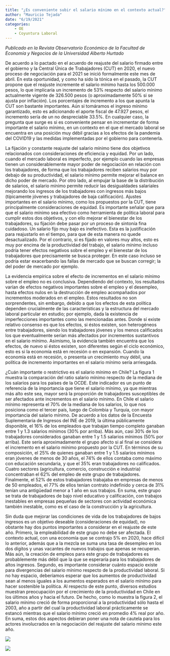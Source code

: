 ```yaml
---
title: "¿Es conveniente subir el salario mínimo en el contexto actual?"
author: "Mauricio Tejada"
date: "6/19/2021"
categories:
    - OE
    - Coyuntura Laboral
---
```


*Publicado en la Revista Observatorio Económico de la Facultad de Economía y Negocios de la Universidad Alberto Hurtado*

De acuerdo a lo pactado en el acuerdo de reajuste del salario firmado entre el gobierno y la Central Única de Trabajadores (CUT) en 2020, el nuevo proceso de negociación para el 2021 se inició formalmente este mes de abril. En esta oportunidad, y como ha sido la tónica en el pasado, la CUT propone que el reajuste incremente el salario mínimo hasta los 500.000 pesos, lo que implicaría un incremento de 53% respecto del salario mínimo actualmente vigente de 326.500 pesos (o aproximadamente 50% si se ajusta por inflación).  Los porcentajes de incremento a los que apunta la CUT son bastante importantes. Aún si tomáramos el ingreso mínimo garantizado, esto es adicionando el aporte fiscal de 47.927 pesos, el incremento sería de un no despreciable 33.5%. En cualquier caso, la pregunta que surge es si es conveniente pensar en incrementar de forma importante el salario mínimo, en un contexto en el que el mercado laboral se encuentra en una posición muy débil gracias a los efectos de la pandemia del COVID19 y las medidas implementadas por el gobierno para contenerla. 

La fijación y constante reajuste del salario mínimo tiene dos objetivos relacionados con consideraciones de eficiencia y equidad. Por un lado, cuando el mercado laboral es imperfecto, por ejemplo cuando las empresas tienen un considerablemente mayor poder de negociación en relación con los trabajadores, de forma que los trabajadores reciben salarios muy por debajo de su productividad, el salario mínimo permite mejorar el balance en dicho poder de mercado. Por otro lado, al empujar la base de la distribución de salarios, el salario mínimo permite reducir las desigualdades salariales mejorando los ingresos de los trabajadores con ingresos más bajos (típicamente jóvenes y trabajadores de baja calificación). Ajustes importantes en el salario mínimo, como los propuestos por la CUT, tiene principalmente consideraciones de equidad. Es importante señalar que para que el salario mínimo sea efectivo como herramienta de política laboral para cumplir estos dos objetivos, y con ello mejorar el bienestar de los trabajadores, su fijación debe pasar por un proceso de sintonía fina cuidadoso. Un salario fijo muy bajo es inefectivo. Esta es la justificación para reajustarlo en el tiempo, para que de esta manera no quede desactualizado. Por el contrario, si es fijado en valores muy altos, esto es muy por encima de la productividad del trabajo, el salario mínimo incluso podría tener efectos negativos sobre el empleo y el bienestar de los trabajadores que precisamente se busca proteger. En este caso incluso se podría estar exacerbando las fallas de mercado que se buscan corregir; la del poder de mercado por ejemplo.   

La evidencia empírica sobre el efecto de incrementos en el salario mínimo sobre el empleo no es conclusiva. Dependiendo del contexto, los resultados varían de efectos negativos importantes sobre el empleo y el desempleo, hasta efectos nulos en la destrucción de empleo acompañados por incrementos moderados en el empleo. Estos resultados no son sorprendentes, sin embargo, debido a que los efectos de esta política dependen crucialmente de las características y la estructura del mercado laboral particular en estudio; por ejemplo, dada la existencia de imperfecciones importantes como las mencionadas antes. Donde sí existe relativo consenso es que los efectos, si éstos existen, son heterogéneos entre trabajadores, siendo los trabajadores jóvenes y los menos calificados los que eventualmente serían más afectados por incrementos sustantivos en el salario mínimo. Asimismo, la evidencia también encuentra que los efectos, de nuevo si éstos existen, son diferentes según el ciclo económico, esto es si la economía está en recesión o en expansión. Cuando la economía está en recesión, o presenta un crecimiento muy débil, una política de incremento importantes en el salario mínimo sería arriesgada.

¿Cuán importante o restrictivo es el salario mínimo en Chile? La figura 1 muestra la comparación del ratio salario mínimo respecto de la mediana de los salarios para los países de la OCDE. Este indicador es un punto de referencia de la importancia que tiene el salario mínimo, ya que mientras más alto este sea, mayor será la proporción de trabajadores susceptibles de ser afectados ante incrementos en el salario mínimo. En Chile el salario mínimo representa el 70% de la mediana de los salarios, lo que nos posiciona como el tercer país, luego de Colombia y Turquía, con mayor importancia del salario mínimo. De acuerdo a los datos de la Encuesta Suplementaria de Ingresos del INE de 2019, la última públicamente disponible, el 16% de los empleados que trabajan tiempo completo ganaban entre 1 y 1.3 salarios mínimos (30% por arriba). Más aún, casi 30% de los trabajadores considerados ganaban entre 1 y 1.5 salarios mínimos (50% por arriba). Este sería aproximadamente el grupo afecto si al final se considera el incremento en el salario mínimo propuesto por la CUT.  En términos de su composición, el 25% de quienes ganaban entre 1 y 1.5 salarios mínimos eran jóvenes de menos de 30 años, el 74% de ellos contaba como máximo con educación secundaria, y que el 35% eran trabajadores no calificados. Cuatro sectores (agricultura, comercio, construcción e industria) concentraban el 62% del empleo de este grupo de trabajadores. Finalmente, el 52% de estos trabajadores trabajaba en empresas de menos de 50 empleados, el 77% de ellos tenían contrato indefinido y cerca de 31% tenían una antigüedad menor a 1 año en sus trabajos. En suma, este grupo se trata de trabajadores de bajo nivel educativo y calificación, con trabajos inestables en empresas pequeñas de sectores con actividad económica también inestable, como es el caso de la construcción y la agricultura. 

Sin duda que mejorar las condiciones de vida de los trabajadores de bajos ingresos es un objetivo deseable (consideraciones de equidad), no obstante hay dos puntos importantes a considerar en el reajuste de este año. Primero, la empleabilidad de este grupo no debe ser afectada. El contexto actual, con una economía  que se contrajo 5% en 2020, hace difícil lo anterior, además que a la mezcla se suma una tasa de desempleo en los dos dígitos y unas vacantes de nuevos trabajos que apenas se recuperan. Más aún, la creación de empleos para este grupo de trabajadores es probablemente más débil que la que se esperaría para los trabajadores de altos ingresos. Segundo, es importante considerar cuánto espacio existe para divergencias del salario mínimo respecto de la productividad laboral. Si no hay espacio, deberíamos esperar que los aumentos de productividad sean al menos iguales a los aumentos esperados en el salario mínimo para hacer sostenible la política. Al respecto de este punto, diversos estudios muestran preocupación por el crecimiento de la productividad en Chile en los últimos años y hacia el futuro. De hecho, como lo muestra la figura 2, el salario mínimo creció de forma proporcional a la productividad sólo hasta el 2003, año a partir del cual la productividad laboral prácticamente se estancó mientras que el salario mínimo creció en promedio 4% real por año. En suma, estos dos aspectos debieran poner una nota de cautela para los actores involucrados en la negociación del reajuste del salario mínimo este año.

![](/images_posts/salario_minimo_fig1.png)

![](/images_posts/salario_minimo_fig2.png)
